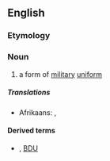 ==English==
{{wikipedia}}

===Etymology===
{{compound|en|battle|dress}}

===Noun===
{{en-noun|~}}

# a form of [[military]] [[uniform]]

=====Translations=====
{{trans-top|a form of military uniform}}
* Afrikaans: {{t|sq|gevegstenue}}, {{t|sq|vegklere}}
{{trans-bottom}}

====Derived terms====
* {{l|en|BD}}, [[BDU]] {{qualifier|abbreviation}}